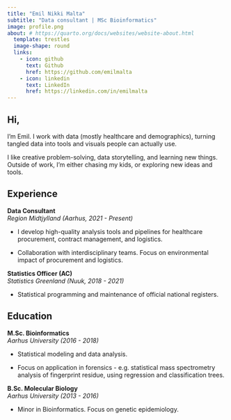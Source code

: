 ```yaml
---
title: "Emil Nikki Malta"
subtitle: "Data consultant | MSc Bioinformatics"
image: profile.png
about: # https://quarto.org/docs/websites/website-about.html
  template: trestles
  image-shape: round
  links:
    - icon: github
      text: Github
      href: https://github.com/emilmalta
    - icon: linkedin
      text: LinkedIn
      href: https://linkedin.com/in/emilmalta
---
```


## Hi,

I'm Emil. I work with data (mostly healthcare and demographics), turning tangled data into tools and visuals people can actually use.

I like creative problem-solving, data storytelling, and learning new things. Outside of work, I'm either chasing my kids, or exploring new ideas and tools.

## Experience

**Data Consultant**\
*Region Midtjylland (Aarhus, 2021 - Present)*

-   I develop high-quality analysis tools and pipelines for healthcare procurement, contract management, and logistics.

-   Collaboration with interdisciplinary teams. Focus on environmental impact of procurement and logistics.

**Statistics Officer (AC)**\
*Statistics Greenland (Nuuk, 2018 - 2021)*

-   Statistical programming and maintenance of official national registers.

## Education

**M.Sc. Bioinformatics**\
*Aarhus University (2016 - 2018)*

-   Statistical modeling and data analysis.

-   Focus on application in forensics - e.g. statistical mass spectrometry analysis of fingerprint residue, using regression and classification trees.

**B.Sc. Molecular Biology**\
*Aarhus University (2013 - 2016)*

-   Minor in Bioinformatics. Focus on genetic epidemiology.

